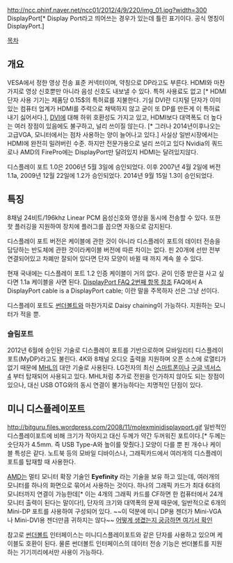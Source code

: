 http://ncc.phinf.naver.net/ncc01/2012/4/9/220/img_01.jpg?width=300
DisplayPort[* Display Port라고 띄어쓰는 경우가 있는데 틀린 표기이다. 공식 명칭이 DisplayPort.]

[[목차]]
== 개요 ==
VESA에서 정한 영상 전송 표준 커넥터이며, 약칭으로 DP라고도 부른다. HDMI와 마찬가지로 영상 신호뿐만 아니라 음성 신호도 내보낼 수 있다. 특허 사용료도 없고 [* HDMI 단자 사용 기기는 제품당 0.15$의 특허료를 지불한다. 기실 DVI란 디지털 단자가 이미 있는 컴퓨터 업계가 HDMI를 주력으로 채택하지 않고 굳이 또 DP를 만든게 이 특허료 내기 싫어서다.], [[DVI]]에 대해 하위 호환성도 가지고 있고, HDMI보다 대역폭도 더 높다는 여러 장점이 있음에도 불구하고, 널리 쓰이질 않는다. [* 그러나 2014년이후나오는 고급VGA, 모니터에서는 점차 사용하는 양이 늘어나고 있다.] 사실상 일반시장에서는 HDMI에 완전히 밀려버린 수준. 하지만 전문가용으로 널리 쓰이고 있다 Nvidia의 쿼드로나 AMD의 FirePro에는 DisplayPort만 달려있지 HDMI는 달려있지않다.

디스플레이 포트 1.0은 2006년 5월 3일에 승인되었다. 이후 2007년 4월 2일에 버전 1.1a, 2009년 12월 22일에 1.2가 승인되었다. 2014년 9월 15일 1.3이 승인되었다.

== 특징 ==
8채널 24비트/196khz Linear PCM 음성신호와 영상을 동시에 전송할 수 있다. 또한 핫 플러깅을 지원하여 장치에 플러그를 꼽으면 자동으로 감지된다.

디스플레이 포트 버전은 케이블에 관한 것이 아니라 디스플레이 포트의 데이터 전송을 담당하는 반도체에 관한 것이라케이블 버전에 따른 차이는 없다. 핀 20개에 선만 전부 연결되어있고 차폐만 잘되어 있다면 단자 모양이 바뀔 때 까지 계속 쓸 수 있다.

현재 국내에는 디스플레이 포트 1.2 인증 케이블이 거의 없다. 굳이 인증 받은걸 사고 싶다면 1.1a 케이블을 사면 된다. [http://www.displayport.org/faq/ DisplayPort FAQ 2번째 항목 참조] FAQ에서 A DisplayPort cable is a DisplayPort cable; 이란 말을 주목하자 선은 그냥 선이다.

디스플레이 포트도 [[Thunderbolt(인터페이스)|썬더볼트]]와 마찬가지로 Daisy chaining이 가능하다. 지원하는 모니터가 적을 뿐. 

=== 슬림포트 ===
2012년 6월에 승인된 기술로 디스플레이 포트를 기반으로하며 모바일리티 디스플레이 포트(MyDP)라고도 불린다. 4K와 8채널 오디오 출력을 지원하며 오픈 소스에 로열티가 없기 때문에 [[MHL]]의 대안 기술로 사용된다. LG전자의 최신 [[스마트폰]]이나 [[구글 넥서스]] [[넥서스 4|4]] 부터 탑재되어 사용되고 있다. MHL처럼 추가로 전원을 인가하지 않아도 되는 장점이 있으나, 대신 USB OTG와의 동시 연결이 불가능하다는 치명적인 단점이 있다.

== 미니 디스플레이포트 ==
http://bitguru.files.wordpress.com/2008/11/molexminidisplayport.gif
일반적인 디스플레이포트에 비해 크기가 작아지고 대신 두께가 약간 두꺼워진 포트이다.[* 두께는 숫단자가 4.5mm. 즉 USB Type-A와 높이를 맞췄다.] 모양이 다를 뿐 핀 개수나 케이블 특성은 같다. 노트북 등의 모바일 디바이스나, 그래픽카드에서 여러개의 디스플레이포트를 탑재할 때 사용한다.

[[AMD]]는 멀티 모니터 확장 기술인 '''Eyefinity''' 라는 기술을 보유 하고 있는데, 여러개의 모니터를 하나의 화면으로 묶어서 사용하는 것이다. 하나의 그래픽 카드가 최대 6대의 모니터까지 연결이 가능한데[* 이는 4개의 그래픽 카드를 CF하면 한 컴퓨터에서 24개 모니터 출력이 된다는 말이다!], 단자의 크기와 대역폭의 문제 때문에, 일반적으로 6개의 Mini-DP 포트를 사용하여 구성되어 있다. ~~이 덕분에 미니 DP용 젠더가 Mini-VGA나 Mini-DVI용 젠더만큼 귀하지는 않다~~ [http://www.hitechreview.com/it-products/pc/ati-radeon-hd-5870-eyefinity-6-edition-graphics-card-is-here/23286/ 어떻게 생겼는지 궁금하면 여기서 확인]

참고로 [[썬더볼트]] 인터페이스는 미니디스플레이포트와 같은 단자를 사용하고 있으며 케이블도 호환이 된다. 물론 썬더볼트 인터페이스의 데이터 전송 기능은 썬더볼트를 지원하는 기기끼리에서만 사용이 가능하다.
